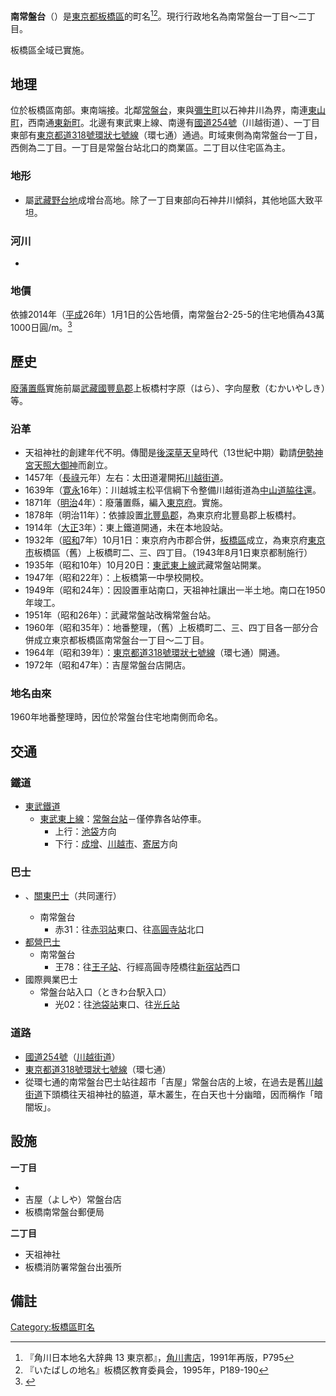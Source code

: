{{Pathnav|日本|東京都|板橋區|frame=1}}
{{Infobox Settlement
|official_name =  南常盤台
|native_name =
|image_skyline = Minamitokiwadaitensojunja.jpg
|imagesize = 250px
|image_caption = 天祖神社
|image_flag =
|image_seal =
| image_map =
| map_caption =
|subdivision_type = [[國家|國家]]
|subdivision_name = [[File:Flag_of_Japan.svg|border]] [[日本|日本]]
|subdivision_type1 = [[都道府縣|都道府縣]]
|subdivision_name1 = [[File:Flag_of_Tokyo_Prefecture.svg|25px]] [[東京都|東京都]]
|subdivision_type2 = [[東京都特別區|特別區]]
|subdivision_name2 = [[File:Flag_of_Itabashi,_Tokyo.svg|25px]] [[板橋區_(日本)|板橋區]]
|subdivision_type3 =
|subdivision_name3 =
|established_title =
|established_date =
|government_type =
|leader_title =
|leader_name =
|area_magnitude =
|area_total_sq_mi =
|area_total_km2 = 0.311
|area_land_sq_mi =
|area_land_km2 =
|area_urban_sq_mi =
|area_urban_km2 =
|area_metro_km2 =
|area_metro_sq_mi =
|population_as_of= 2014年（[[平成|平成]]26年）9月1日
|population_footnotes =<ref>{{Cite web |url=http://www.city.itabashi.tokyo.jp/c_kurashi/063/attached/attach_63751_1.xls |title=住民基本台帳による町丁目別世帯数及び人口表-東京都板橋区 |access-date=2014-10-05 |archive-date=2014-09-14 |archive-url=https://web.archive.org/web/20140914133843/http://www.city.itabashi.tokyo.jp/c_kurashi/063/attached/attach_63751_1.xls |dead-url=yes }}</ref>
|population_total = 6527
|population_urban =
|population_metro =
|population_density_sq_mi =
|population_density_km2 = auto
| timezone = [[日本標準時間|JST]]
| utc_offset = +9
|timezone_DST =
|utc_offset_DST =
|latd=|latm=|lats=|latNS=
|longd=|longm=|longs=|longEW=
|elevation_footnotes=
|elevation_m =
|elevation_ft =
|postal_code_type = [[郵遞區號|郵遞區號]]
|postal_code = 174-0072　
|area_code = 03
|registration_plate = 練馬
|website =
|footnotes =
}}
'''南常盤台'''（{{jpn|j=南常盤台|hg=みなみときわだい|rm=Minami-tokiwadai|f=y}}）是[[東京都|東京都]][[板橋區_(日本)|板橋區]]的町名<ref name="kado">『角川日本地名大辞典 13 東京都』，[[角川書店|角川書店]]，1991年再版，P795 </ref><ref name="ita">『いたばしの地名』板橋区教育委員会，1995年，P189-190</ref>。現行行政地名為南常盤台一丁目～二丁目。

板橋區全域已實施{{link-ja|住居表示|住居表示}}。

== 地理 ==
位於板橋區南部。東南端接{{link-ja|石神井川|石神井川}}。北鄰[[常盤台_(板橋區)|常盤台]]，東與[[彌生町_(板橋區)|彌生町]]以石神井川為界，南連[[東山町_(板橋區)|東山町]]，西南通[[東新町_(板橋區)|東新町]]。北邊有東武東上線、南邊有[[國道254號|國道254號]]（川越街道）、一丁目東部有[[東京都道318號環狀七號線|東京都道318號環狀七號線]]（環七通）通過。町域東側為南常盤台一丁目，西側為二丁目。一丁目是常盤台站北口的商業區。二丁目以住宅區為主。

=== 地形 ===
* 屬[[武藏野台地|武藏野台地]]成增台高地。除了一丁目東部向石神井川傾斜，其他地區大致平坦。

=== 河川 ===
* {{link-ja|石神井川|石神井川}}

=== 地價 ===
依據2014年（[[平成|平成]]26年）1月1日的公告地價，南常盤台2-25-5的住宅地價為43萬1000日圓/m{{sup|2}}。<ref>{{Cite web |url=http://www.land.mlit.go.jp/landPrice/AriaServlet?MOD=2&TYP=0 |title=国土交通省地価公示・都道府県地価調査 |accessdate=2014-10-05 |archive-date=2014-10-06 |archive-url=https://web.archive.org/web/20141006081829/http://www.land.mlit.go.jp/landPrice/AriaServlet?MOD=2&TYP=0 |dead-url=no }}</ref>

== 歷史 ==
[[廢藩置縣|廢藩置縣]]實施前屬[[武藏國|武藏國]][[豐島郡_(武藏國)|豐島郡]]上板橋村字原（はら）、字向屋敷（むかいやしき）等。
=== 沿革 ===
* 天祖神社的創建年代不明。傳聞是[[後深草天皇|後深草天皇]]時代（13世紀中期）勸請[[伊勢神宮|伊勢神宮]][[天照大御神|天照大御神]]而創立。
* 1457年（[[長祿|長祿]]元年）左右：太田道灌開拓[[川越街道|川越街道]]。
* 1639年（[[寛永|寛永]]16年）：川越城主松平信綱下令整備川越街道為[[中山道|中山道]][[脇往還|脇往還]]。
* 1871年（[[明治|明治]]4年）：廢藩置縣，編入[[東京府|東京府]]。實施{{link-ja|大區小區制|大区小区制}}。
* 1878年（明治11年）：依據{{link-ja|郡區町村編制法|郡区町村編制法}}設置[[北豐島郡|北豐島郡]]，為東京府北豐島郡上板橋村。
* 1914年（[[大正|大正]]3年）：東上鐵道開通，未在本地設站。
* 1932年（[[昭和|昭和]]7年）10月1日：東京府內市郡合併，[[板橋區_(日本)|板橋區]]成立，為東京府[[東京市|東京市]]板橋區（舊）上板橋町二、三、四丁目。（1943年8月1日東京都制施行）
* 1935年（昭和10年）10月20日：[[東武東上本線|東武東上線]]武藏常盤站開業。
* 1947年（昭和22年）：上板橋第一中學校開校。
* 1949年（昭和24年）：因設置車站南口，天祖神社讓出一半土地。南口在1950年竣工。
* 1951年（昭和26年）：武藏常盤站改稱常盤台站。
* 1960年（昭和35年）：地番整理，（舊）上板橋町二、三、四丁目各一部分合併成立東京都板橋區南常盤台一丁目～二丁目。
* 1964年（昭和39年）：[[東京都道318號環狀七號線|東京都道318號環狀七號線]]（環七通）開通。
* 1972年（昭和47年）：吉屋常盤台店開店。

=== 地名由來 ===
1960年地番整理時，因位於常盤台住宅地南側而命名。

== 交通 ==
=== 鐵道 ===
* [[東武鐵道|東武鐵道]]
** [[東武東上本線|東武東上線]]：[[常盤台站_(東京都)|常盤台站]]－僅停靠各站停車。
*** 上行：[[池袋站|池袋]]方向
*** 下行：[[成增站|成增]]、[[川越市站|川越市]]、[[寄居站|寄居]]方向

=== 巴士 ===
* {{link-ja|國際興業巴士|国際興業バス}}、[[關東巴士|關東巴士]]（共同運行）
** 南常盤台
***赤31：往[[赤羽站|赤羽站]]東口、往[[高圓寺站|高圓寺站]]北口
* [[都營巴士|都營巴士]]
** 南常盤台
***王78：往[[王子站|王子站]]、行經高圓寺陸橋往[[新宿站|新宿站]]西口
* 國際興業巴士　
** 常盤台站入口（ときわ台駅入口）
***光02：往[[池袋站|池袋站]]東口、往[[光丘站|光丘站]]

=== 道路 ===
* [[國道254號|國道254號]]（[[川越街道|川越街道]]）
* [[東京都道318號環狀七號線|東京都道318號環狀七號線]]（環七通）
* 從環七通的南常盤台巴士站往超市「吉屋」常盤台店的上坡，在過去是舊[[川越街道|川越街道]]下頭橋往天祖神社的脇道，草木叢生，在白天也十分幽暗，因而稱作「暗闇坂」。

== 設施 ==
'''一丁目'''
* {{link-ja|板橋區立上板橋第一中学校|板橋区立上板橋第一中学校}}
* 吉屋（よしや）常盤台店
* 板橋南常盤台郵便局

'''二丁目'''
* 天祖神社
* 板橋消防署常盤台出張所

== 備註 ==
{{reflist}}

{{板橋區的町名}}
{{DEFAULTSORT:Minami-Tokiwadai}}
[[Category:板橋區町名|Category:板橋區町名]]